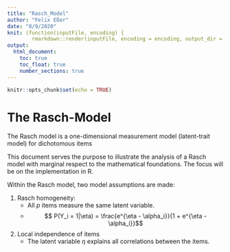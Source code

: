 ```yaml
---
title: "Rasch_Model"
author: "Felix Eßer"
date: "8/9/2020"
knit: (function(inputFile, encoding) {
        rmarkdown::render(inputFile, encoding = encoding, output_dir = file.path("..", "Output")) })
output: 
  html_document:
    toc: true
    toc_float: true
    number_sections: true
---
```


```r
knitr::opts_chunk$set(echo = TRUE)
```

# The Rasch-Model

The Rasch model is a one-dimensional measurement model (latent-trait model) for dichotomous items 

This document serves the purpose to illustrate the analysis of a Rasch model with marginal respect to the mathematical foundations. The focus will be on the implementation in R. 

Within the Rasch model, two model assumptions are made:

1. Rasch homogeneity:
    - All $p$ items measure the same latent variable.
    - $$ P(Y_i = 1|\eta) = \frac{e^{\eta - \alpha_i}}{1 + e^{\eta - \alpha_i}}$$
2. Local independence of items
    - The latent variable $\eta$ explains all correlations between the items.

